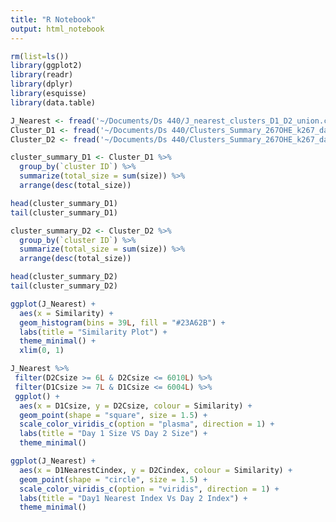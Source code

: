 ```yaml
---
title: "R Notebook"
output: html_notebook
---
```



```r
rm(list=ls())
library(ggplot2)
library(readr)
library(dplyr)
library(esquisse)
library(data.table)
```


```r
J_Nearest <- fread('~/Documents/Ds 440/J_nearest_clusters_D1_D2_union.csv')
Cluster_D1 <- fread('~/Documents/Ds 440/Clusters_Summary_267OHE_k267_day1.csv')
Cluster_D2 <- fread('~/Documents/Ds 440/Clusters_Summary_267OHE_k267_day2.csv')

```


```r
cluster_summary_D1 <- Cluster_D1 %>%
  group_by(`cluster ID`) %>%
  summarize(total_size = sum(size)) %>%
  arrange(desc(total_size))

head(cluster_summary_D1)
tail(cluster_summary_D1)
```

```r
cluster_summary_D2 <- Cluster_D2 %>%
  group_by(`cluster ID`) %>%
  summarize(total_size = sum(size)) %>%
  arrange(desc(total_size))

head(cluster_summary_D2)
tail(cluster_summary_D2)
```

```r
ggplot(J_Nearest) +
  aes(x = Similarity) +
  geom_histogram(bins = 39L, fill = "#23A62B") +
  labs(title = "Similarity Plot") +
  theme_minimal() +
  xlim(0, 1)
```


```r
J_Nearest %>%
 filter(D2Csize >= 6L & D2Csize <= 6010L) %>%
 filter(D1Csize >= 7L & D1Csize <= 6004L) %>%
 ggplot() +
  aes(x = D1Csize, y = D2Csize, colour = Similarity) +
  geom_point(shape = "square", size = 1.5) +
  scale_color_viridis_c(option = "plasma", direction = 1) +
  labs(title = "Day 1 Size VS Day 2 Size") +
  theme_minimal()
```



```r
ggplot(J_Nearest) +
  aes(x = D1NearestCindex, y = D2Cindex, colour = Similarity) +
  geom_point(shape = "circle", size = 1.5) +
  scale_color_viridis_c(option = "viridis", direction = 1) +
  labs(title = "Day1 Nearest Index Vs Day 2 Index") +
  theme_minimal()
```

